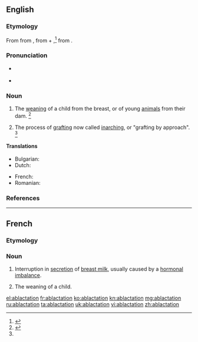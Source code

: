 ==English==

===Etymology===
From {{etyl|enm|en}} {{term|ablactacioun|lang=enm}} from {{etyl|LL.|en}} {{term|ablactatio|lang=la}}, {{term/t|la|ablactō||to wean}} from {{etyl|la|en}} {{term|ab||without|lang=la}} + {{term|lacto||suckle|lang=la}},<ref name=SOED>{{reference-book | last =| first = | authorlink =  | coauthors =  | editor =Brown, Lesley  | others =  | title = The Shorter Oxford English Dictionary | origdate =  | origyear = 1933| origmonth =  | url =  | format =  | accessdate =  | accessyear =  | accessmonth =  | edition = 5th | date =  | year =2003| month =  | publisher =Oxford University Press  | location =Oxford, UK | language =  | id =  | doi = | isbn =978-0-19-860575-7 | lccn = | ol = | pages =5| chapter =  | chapterurl =  | quote =}}</ref> from {{term|lac||milk|lang=la}}.

===Pronunciation===
* {{a|US}} {{IPA|/ˌæbˌlækˈteɪ.ʃn̩/}}
* {{rhymes|eɪʃən}}

===Noun===
{{en-noun}}

# The [[weaning]] of a child from the breast, or of young [[animal]]s from their dam. {{defdate|First attested from around (1350 to 1470).}}<ref name=SOED>{{reference-book | last =| first = | authorlink =  | coauthors =  | editor =Brown, Lesley  | others =  | title = The Shorter Oxford English Dictionary | origdate =  | origyear = 1933| origmonth =  | url =  | format =  | accessdate =  | accessyear =  | accessmonth =  | edition = 5th | date =  | year =2003| month =  | publisher =Oxford University Press  | location =Oxford, UK | language =  | id =  | doi = | isbn =978-0-19-860575-7 | lccn = | ol = | pages =5| chapter =  | chapterurl =  | quote =}}</ref>
# {{context|obsolete|horticulture|lang=en}} The process of [[grafting]] now called [[inarching]], or "grafting by approach". {{defdate|Attested from the late 17<sup>th</sup> century until the early 19<sup>th</sup> century.}}<ref name=SOED/>

====Translations====
{{trans-top|weaning}}
* Bulgarian: {{t-|bg|аблактация|f|tr=ablaktátsiya}}
* Dutch: {{t-|nl|borstvoeding|f}}
{{trans-mid}}
* French: {{t+|fr|sevrage|m}}
* Romanian: {{t|ro|ablactație|f}}
{{trans-bottom}}

===References===
<references/>

----

==French==

===Etymology===
{{prefix|ab|lactation|lang=fr}}

===Noun===
{{fr-noun|f}}

# {{context|medicine|lang=fr}} Interruption in [[secretion]] of [[breast milk]], usually caused by a [[hormonal]] [[imbalance]].
# {{context|medicine|archaic|lang=fr}} The weaning of a child.

[[el:ablactation]]
[[fr:ablactation]]
[[ko:ablactation]]
[[kn:ablactation]]
[[mg:ablactation]]
[[ru:ablactation]]
[[ta:ablactation]]
[[uk:ablactation]]
[[vi:ablactation]]
[[zh:ablactation]]